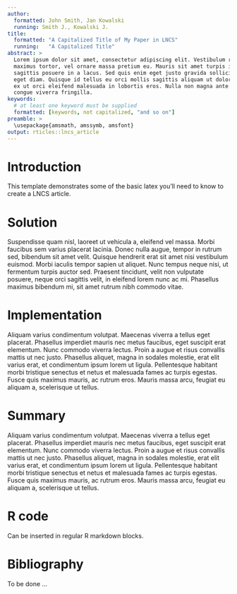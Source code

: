 ```yaml
---
author: 
  formatted: John Smith, Jan Kowalski
  running: Smith J., Kowalski J. 
title:
  formatted: "A Capitalized Title of My Paper in LNCS"
  running:   "A Capitalized Title"
abstract: >
  Lorem ipsum dolor sit amet, consectetur adipiscing elit. Vestibulum rutrum
  maximus tortor, vel ornare massa pretium eu. Mauris sit amet turpis id nunc
  sagittis posuere in a lacus. Sed quis enim eget justo gravida sollicitudin quis
  eget diam. Quisque id tellus eu orci mollis sagittis aliquam ut dolor. Nam nec
  ex ut orci eleifend malesuada in lobortis eros. Nulla non magna ante. Phasellus
  congue viverra fringilla.
keywords:
  # at least one keyword must be supplied
  formatted: [keywords, not capitalized, "and so on"]
preamble: >
  \usepackage{amsmath, amssymb, amsfont}
output: rticles::lncs_article
---
```


# Introduction

This template demonstrates some of the basic latex you'll need to know to create a LNCS article.

# Solution

Suspendisse quam nisl, laoreet ut vehicula a, eleifend vel massa. Morbi faucibus
sem varius placerat lacinia. Donec nulla augue, tempor in rutrum sed, bibendum
sit amet velit. Quisque hendrerit erat sit amet nisi vestibulum euismod. Morbi
iaculis tempor sapien ut aliquet. Nunc tempus neque nisi, ut fermentum turpis
auctor sed. Praesent tincidunt, velit non vulputate posuere, neque orci sagittis
velit, in eleifend lorem nunc ac mi. Phasellus maximus bibendum mi, sit amet
rutrum nibh commodo vitae.

# Implementation

Aliquam varius condimentum volutpat. Maecenas viverra a tellus eget
placerat. Phasellus imperdiet mauris nec metus faucibus, eget suscipit erat
elementum. Nunc commodo viverra lectus. Proin a augue et risus convallis mattis
ut nec justo. Phasellus aliquet, magna in sodales molestie, erat elit varius
erat, et condimentum ipsum lorem ut ligula. Pellentesque habitant morbi
tristique senectus et netus et malesuada fames ac turpis egestas. Fusce quis
maximus mauris, ac rutrum eros. Mauris massa arcu, feugiat eu aliquam a,
scelerisque ut tellus.

# Summary

Aliquam varius condimentum volutpat. Maecenas viverra a tellus eget
placerat. Phasellus imperdiet mauris nec metus faucibus, eget suscipit erat
elementum. Nunc commodo viverra lectus. Proin a augue et risus convallis mattis
ut nec justo. Phasellus aliquet, magna in sodales molestie, erat elit varius
erat, et condimentum ipsum lorem ut ligula. Pellentesque habitant morbi
tristique senectus et netus et malesuada fames ac turpis egestas. Fusce quis
maximus mauris, ac rutrum eros. Mauris massa arcu, feugiat eu aliquam a,
scelerisque ut tellus.

# R code

Can be inserted in regular R markdown blocks.

# Bibliography

To be done ...
